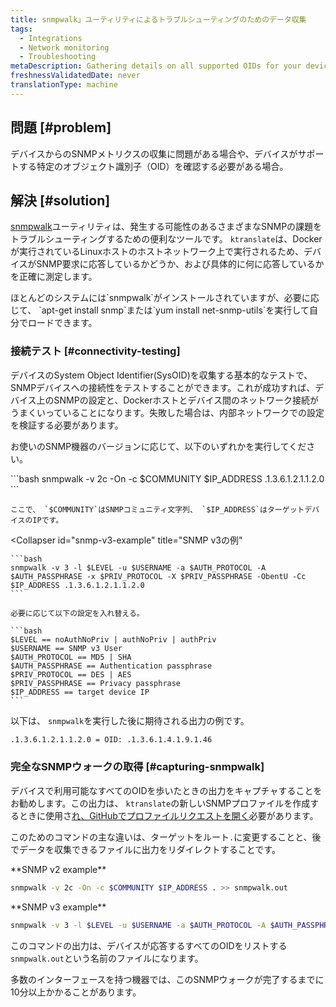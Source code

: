 ```yaml
---
title: snmpwalk」ユーティリティによるトラブルシューティングのためのデータ収集
tags:
  - Integrations
  - Network monitoring
  - Troubleshooting
metaDescription: Gathering details on all supported OIDs for your device using the 'snmpwalk' utility.
freshnessValidatedDate: never
translationType: machine
---
```


## 問題 [#problem]

デバイスからのSNMPメトリクスの収集に問題がある場合や、デバイスがサポートする特定のオブジェクト識別子（OID）を確認する必要がある場合。

## 解決 [#solution]

[snmpwalk](https://helpmanual.io/help/snmpwalk/)ユーティリティは、発生する可能性のあるさまざまなSNMPの課題をトラブルシューティングするための便利なツールです。 `ktranslate`は、Dockerが実行されているLinuxホストのホストネットワーク上で実行されるため、デバイスがSNMP要求に応答しているかどうか、および具体的に何に応答しているかを正確に測定します。

<Callout variant="tip">
  ほとんどのシステムには`snmpwalk`がインストールされていますが、必要に応じて、 `apt-get install snmp`または`yum install net-snmp-utils`を実行して自分でロードできます。
</Callout>

### 接続テスト [#connectivity-testing]

デバイスのSystem Object Identifier(SysOID)を収集する基本的なテストで、SNMPデバイスへの接続性をテストすることができます。これが成功すれば、デバイス上のSNMPの設定と、Dockerホストとデバイス間のネットワーク接続がうまくいっていることになります。失敗した場合は、内部ネットワークでの設定を検証する必要があります。

お使いのSNMP機器のバージョンに応じて、以下のいずれかを実行してください。

<CollapserGroup>
  <Collapser
    id="snmp-v2c-example"
    title="SNMP v2cの例"
  >
    ```bash
    snmpwalk -v 2c -On -c $COMMUNITY $IP_ADDRESS .1.3.6.1.2.1.1.2.0
    ```

    ここで、 `$COMMUNITY`はSNMPコミュニティ文字列、 `$IP_ADDRESS`はターゲットデバイスのIPです。
  </Collapser>

  <Collapser
    id="snmp-v3-example"
    title="SNMP v3の例"
  >
    ```bash
    snmpwalk -v 3 -l $LEVEL -u $USERNAME -a $AUTH_PROTOCOL -A $AUTH_PASSPHRASE -x $PRIV_PROTOCOL -X $PRIV_PASSPHRASE -ObentU -Cc $IP_ADDRESS .1.3.6.1.2.1.1.2.0
    ```

    必要に応じて以下の設定を入れ替える。

    ```bash
    $LEVEL == noAuthNoPriv | authNoPriv | authPriv
    $USERNAME == SNMP v3 User
    $AUTH_PROTOCOL == MD5 | SHA
    $AUTH_PASSPHRASE == Authentication passphrase
    $PRIV_PROTOCOL == DES | AES
    $PRIV_PASSPHRASE == Privacy passphrase
    $IP_ADDRESS == target device IP
    ```
  </Collapser>
</CollapserGroup>

以下は、 `snmpwalk`を実行した後に期待される出力の例です。

```bash
.1.3.6.1.2.1.1.2.0 = OID: .1.3.6.1.4.1.9.1.46
```

### 完全なSNMPウォークの取得 [#capturing-snmpwalk]

デバイスで利用可能なすべてのOIDを歩いたときの出力をキャプチャすることをお勧めします。この出力は、 `ktranslate`の新しいSNMPプロファイルを作成するときに使用さ[れ、GitHubでプロファイルリクエストを開く](https://github.com/kentik/snmp-profiles/issues/new/choose)必要があります。

このためのコマンドの主な違いは、ターゲットをルート`.`に変更することと、後でデータを収集できるファイルに出力をリダイレクトすることです。

<DNT>
  **SNMP v2 example**
</DNT>

```bash
snmpwalk -v 2c -On -c $COMMUNITY $IP_ADDRESS . >> snmpwalk.out
```

<DNT>
  **SNMP v3 example**
</DNT>

```bash
snmpwalk -v 3 -l $LEVEL -u $USERNAME -a $AUTH_PROTOCOL -A $AUTH_PASSPHRASE -x $PRIV_PROTOCOL -X $PRIV_PASSPHRASE -ObentU -Cc $IP_ADDRESS . >> snmpwalk.out
```

このコマンドの出力は、デバイスが応答するすべてのOIDをリストする`snmpwalk.out`という名前のファイルになります。

<Callout variant="tip">
  多数のインターフェースを持つ機器では、このSNMPウォークが完了するまでに10分以上かかることがあります。
</Callout>
